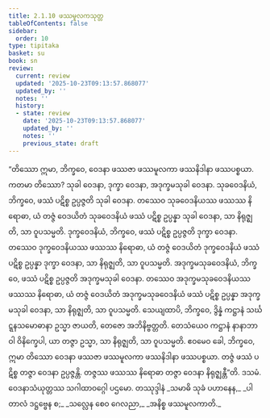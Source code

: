 ```yaml
---
title: 2.1.10 ဖဿမူလကသုတ္တ
tableOfContents: false
sidebar:
  order: 10
type: tipitaka
basket: su
book: sn
review:
  current: review
  updated: '2025-10-23T09:13:57.868077'
  updated_by: ''
  notes: ''
  history:
  - state: review
    date: '2025-10-23T09:13:57.868077'
    updated_by: ''
    notes: ''
    previous_state: draft
---
```



<ReviewStatus review={frontmatter.review} showDetails={true} />

<HypothesisAnnotation frontmatter={frontmatter} />

<DynamicBreadcrumb />

<Division number="258" book="sn" e="ch" v="18" p="318">

<Paragraph number="1145" book="sn">
“တိဿော ဣမာ, ဘိက္ခဝေ, ဝေဒနာ ဖဿဇာ ဖဿမူလကာ ဖဿနိဒါနာ ဖဿပစ္စယာ. ကတမာ တိဿော? သုခါ ဝေဒနာ, ဒုက္ခာ ဝေဒနာ, အဒုက္ခမသုခါ ဝေဒနာ. သုခဝေဒနိယံ, ဘိက္ခဝေ, ဖဿံ ပဋိစ္စ ဥပ္ပဇ္ဇတိ သုခါ ဝေဒနာ. တဿေဝ သုခဝေဒနိယဿ ဖဿဿ နိရောဓာ, ယံ တဇ္ဇံ ဝေဒယိတံ သုခဝေဒနိယံ ဖဿံ ပဋိစ္စ ဥပ္ပန္နာ သုခါ ဝေဒနာ, သာ နိရုဇ္ဈတိ, သာ ဝူပသမ္မတိ. ဒုက္ခဝေဒနိယံ, ဘိက္ခဝေ, ဖဿံ ပဋိစ္စ ဥပ္ပဇ္ဇတိ ဒုက္ခာ ဝေဒနာ. တဿေဝ ဒုက္ခဝေဒနိယဿ ဖဿဿ နိရောဓာ, ယံ တဇ္ဇံ ဝေဒယိတံ ဒုက္ခဝေဒနိယံ ဖဿံ ပဋိစ္စ ဥပ္ပန္နာ ဒုက္ခာ ဝေဒနာ, သာ နိရုဇ္ဈတိ, သာ ဝူပသမ္မတိ. အဒုက္ခမသုခဝေဒနိယံ, ဘိက္ခဝေ, ဖဿံ ပဋိစ္စ ဥပ္ပဇ္ဇတိ အဒုက္ခမသုခါ ဝေဒနာ. တဿေဝ အဒုက္ခမသုခဝေဒနိယဿ ဖဿဿ နိရောဓာ, ယံ တဇ္ဇံ ဝေဒယိတံ အဒုက္ခမသုခဝေဒနိယံ ဖဿံ ပဋိစ္စ ဥပ္ပန္နာ အဒုက္ခမသုခါ ဝေဒနာ, သာ နိရုဇ္ဈတိ, သာ ဝူပသမ္မတိ. သေယျထာပိ, ဘိက္ခဝေ, ဒွိန္နံ ကဋ္ဌာနံ သင်္ဃဋ္ဋနသမောဓာနာ ဥသ္မာ ဇာယတိ, တေဇော အဘိနိဗ္ဗတ္တတိ. တေသံယေဝ ကဋ္ဌာနံ နာနာဘာဝါ ဝိနိက္ခေပါ, ယာ တဇ္ဇာ ဥသ္မာ, သာ နိရုဇ္ဈတိ, သာ ဝူပသမ္မတိ. ဧဝမေဝ ခေါ, ဘိက္ခဝေ, ဣမာ တိဿော ဝေဒနာ ဖဿဇာ ဖဿမူလကာ ဖဿနိဒါနာ ဖဿပစ္စယာ. တဇ္ဇံ ဖဿံ ပဋိစ္စ တဇ္ဇာ ဝေဒနာ ဥပ္ပဇ္ဇန္တိ. တဇ္ဇဿ ဖဿဿ နိရောဓာ တဇ္ဇာ ဝေဒနာ နိရုဇ္ဈန္တီ”တိ.

</Paragraph>
</Division>

<Paragraph number="1146" type="center" book="sn">
ဒသမံ.



</Paragraph>

<Paragraph number="1147" type="center" book="sn">
ဝေဒနာသံယုတ္တဿ သဂါထာဝဂ္ဂေါ ပဌမော.



</Paragraph>

<Paragraph number="1148" type="center" book="sn">
တဿုဒ္ဒါနံ


</Paragraph>

<Paragraph number="1149" type="verses" book="sn">
_သမာဓိ သုခံ ပဟာနေန,_  
_ပါတာလံ ဒဋ္ဌဗ္ဗေန စ;_  
_သလ္လေန စေဝ ဂေလညာ,_  
_အနိစ္စ ဖဿမူလကာတိ._
</Paragraph>